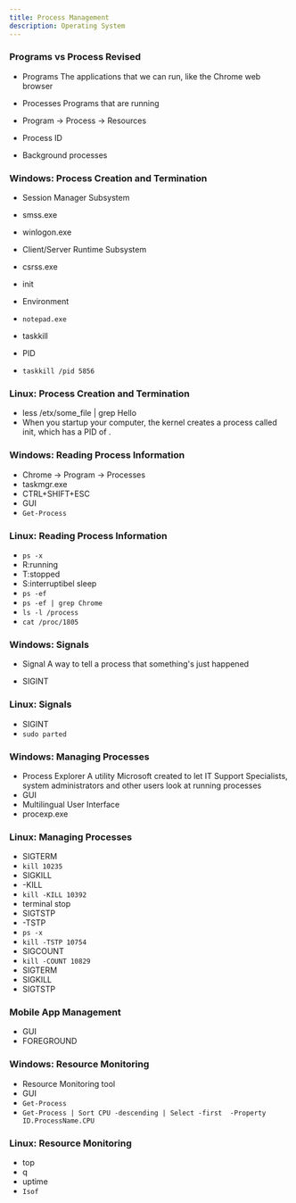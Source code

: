 ```yaml
---
title: Process Management
description: Operating System
---
```


### Programs vs Process Revised

- Programs 
The applications that we can run, like the Chrome web browser

- Processes 
Programs that are running 

- Program -> Process -> Resources 

- Process ID 
- Background processes 

### Windows: Process Creation and Termination 
- Session Manager Subsystem
- smss.exe 
- winlogon.exe 
- Client/Server Runtime Subsystem 
- csrss.exe 
- init 
- Environment

- `notepad.exe`
- taskkill 
- PID 
- `taskkill /pid 5856` 

### Linux: Process Creation and Termination
 - less /etx/some_file | grep Hello 
 - When you startup your computer, the kernel creates a process called init, which has a PID of .

### Windows: Reading Process Information
- Chrome -> Program -> Processes 
- taskmgr.exe 
-  CTRL+SHIFT+ESC
- GUI 
- `Get-Process`

### Linux: Reading Process Information
- `ps -x`
- R:running
- T:stopped
- S:interruptibel sleep 
- `ps -ef`
- `ps -ef | grep Chrome`
- `ls -l /process`
- `cat /proc/1805`

### Windows: Signals 
- Signal 
A way to tell a process that something's just happened 

- SIGINT 

### Linux: Signals
- SIGINT
- `sudo parted`

### Windows: Managing Processes 
- Process Explorer 
A utility Microsoft created to let IT Support Specialists, system administrators and other users look at running processes 
- GUI 
- Multilingual User Interface 
- procexp.exe 

### Linux: Managing Processes
- SIGTERM 
- `kill 10235`
- SIGKILL
- -KILL 
- `kill -KILL 10392`
- terminal stop 
- SIGTSTP 
- -TSTP 
- `ps -x`
- `kill -TSTP 10754`
- SIGCOUNT 
- `kill -COUNT 10829`
- SIGTERM
- SIGKILL
- SIGTSTP

### Mobile App Management 
- GUI 
- FOREGROUND 

### Windows: Resource Monitoring 
- Resource Monitoring tool 
- GUI 
- `Get-Process`
- `Get-Process | Sort CPU -descending | Select -first  -Property ID.ProcessName.CPU `

### Linux: Resource Monitoring 
- top 
- q 
- uptime 
- `Isof `


